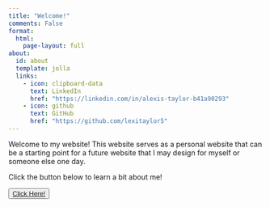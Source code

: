```yaml
---
title: "Welcome!"
comments: False
format:
  html:
    page-layout: full
about:
  id: about
  template: jolla
  links:
    - icon: clipboard-data
      text: LinkedIn
      href: "https://linkedin.com/in/alexis-taylor-b41a90293"
    - icon: github
      text: GitHub
      href: "https://github.com/lexitaylor5"
---
```

:::{#about}
Welcome to my website! This website serves as a personal website that can be a starting point for a future website that I may design for myself or someone else one day. 

Click the button below to learn a bit about me!
```{=html}
<button type="button" class="btn btn-primary">
    <a href="about.html">
      Click Here!
    </a>
</button>
```
:::